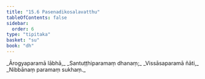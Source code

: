 ```yaml
---
title: "15.6 Pasenadikosalavatthu"
tableOfContents: false
sidebar:
  order: 6
type: "tipitaka"
basket: "su"
book: "dh"
---
```



<DynamicBreadcrumb />

<Division number="204" book="dh" bookNo="18" page="43">

<Paragraph number="220" type="verses" book="dh">
_Ārogyaparamā lābhā,_  
_Santuṭṭhiparamaṃ dhanaṃ;_  
_Vissāsaparamā ñāti,_  
_Nibbānaṃ paramaṃ sukhaṃ._
</Paragraph>
</Division>